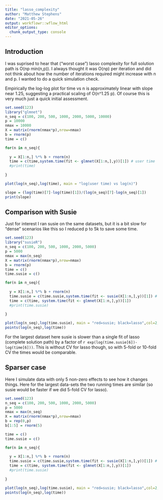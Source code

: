 ```yaml
---
title: "lasso_complexity"
author: "Matthew Stephens"
date: "2021-05-26"
output: workflowr::wflow_html
editor_options:
  chunk_output_type: console
---
```


## Introduction

I was suprised to hear that ("worst case") 
lasso complexity for full solution path
is O(np min(n,p)). I always thought it was O(np) per iteration and
did not think about how the number of iterations required might increase with n and p. I wanted to do a quick simulation check. 

Empirically the log-log plot for time vs n is approximately linear with slope near 1.25, suggesting a practical scaling of O(n^1.25 p). Of course
this is very much just a quick initial assessment.

```r
set.seed(123)
library("glmnet")
n_seq = c(100, 200, 500, 1000, 2000, 5000, 10000)
p = 10000
nmax = 10000
X = matrix(rnorm(nmax*p),nrow=nmax)
b = rnorm(p)
time = c()

for(n in n_seq){
  
  y = X[1:n,] %*% b + rnorm(n)
  time = c(time,system.time(fit <- glmnet(X[1:n,],y))[1]) # user time
  #print(time)
  
}

plot(log(n_seq),log(time), main = "log(user time) vs log(n)")

slope = (log(time)[7]-log(time)[1])/(log(n_seq)[7]-log(n_seq)[1])
print(slope)
```


## Comparison with Susie

Just for interest I ran susie on the same datasets, but it is
a bit slow for "dense" scenarios like this so I reduced p to 5k
to save some time.

```r
set.seed(123)
library("susieR")
n_seq = c(100, 200, 500, 1000, 2000, 5000)
p = 5000
nmax = max(n_seq)
X = matrix(rnorm(nmax*p),nrow=nmax)
b = rnorm(p)
time = c()
time.susie = c()

for(n in n_seq){
  
  y = X[1:n,] %*% b + rnorm(n)
  time.susie = c(time.susie,system.time(fit <- susie(X[1:n,],y))[1]) # user time
  time = c(time, system.time(fit <- glmnet(X[1:n,],y))[1])
  #print(time.susie)
  
}

plot(log(n_seq),log(time.susie), main = "red=susie; black=lasso",col=2,ylim=c(-3.5,4))
points(log(n_seq),log(time))

```

For the largest dataset here susie is slower than a single fit of lasso
(complete solution path) by a factor of
`r exp(log(time.susie[6])-log(time[6]))`. This is without CV for lasso
though, so with 5-fold or 10-fold CV the times would be comparable.

## Sparser case

Here I simulate data with only 5 non-zero effects to see how
it changes things. Here for the largest data-sets the two running
times are similar (so susie would be faster if we did 5-fold CV for lasso).

```r
set.seed(123)
n_seq = c(100, 200, 500, 1000, 2000, 5000)
p = 5000
nmax = max(n_seq)
X = matrix(rnorm(nmax*p),nrow=nmax)
b = rep(0,p)
b[1:5] = rnorm(5)

time = c()
time.susie = c()

for(n in n_seq){
  
  y = X[1:n,] %*% b + rnorm(n)
  time.susie = c(time.susie,system.time(fit <- susie(X[1:n,],y))[1]) # user time
  time = c(time, system.time(fit <- glmnet(X[1:n,],y))[1])
  #print(time.susie)
  
}

plot(log(n_seq),log(time.susie), main = "red=susie; black=lasso",col=2,ylim=c(-3.5,4))
points(log(n_seq),log(time))
```
